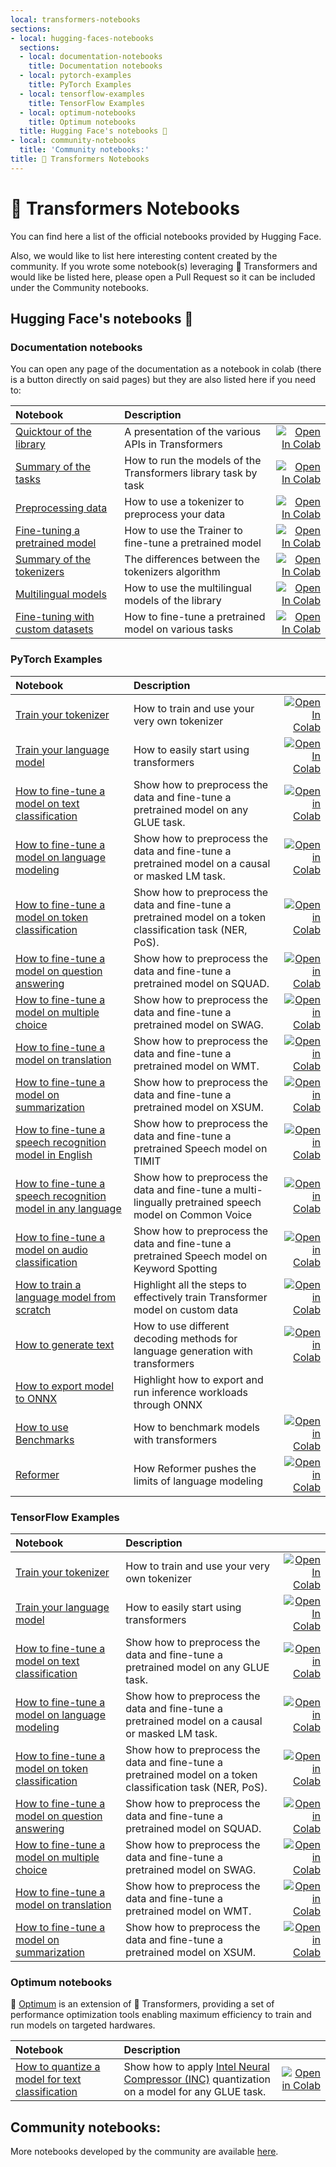```yaml
---
local: transformers-notebooks
sections:
- local: hugging-faces-notebooks
  sections:
  - local: documentation-notebooks
    title: Documentation notebooks
  - local: pytorch-examples
    title: PyTorch Examples
  - local: tensorflow-examples
    title: TensorFlow Examples
  - local: optimum-notebooks
    title: Optimum notebooks
  title: Hugging Face's notebooks 🤗
- local: community-notebooks
  title: 'Community notebooks:'
title: 🤗 Transformers Notebooks
---
```

<script>
</script>
<!---
Copyright 2020 The HuggingFace Team. All rights reserved.

Licensed under the Apache License, Version 2.0 (the "License");
you may not use this file except in compliance with the License.
You may obtain a copy of the License at

    http://www.apache.org/licenses/LICENSE-2.0

Unless required by applicable law or agreed to in writing, software
distributed under the License is distributed on an "AS IS" BASIS,
WITHOUT WARRANTIES OR CONDITIONS OF ANY KIND, either express or implied.
See the License for the specific language governing permissions and
limitations under the License.
-->

<h1 id="transformers-notebooks">🤗 Transformers Notebooks</h1>

You can find here a list of the official notebooks provided by Hugging Face.

Also, we would like to list here interesting content created by the community. 
If you wrote some notebook(s) leveraging 🤗 Transformers and would like be listed here, please open a 
Pull Request so it can be included under the Community notebooks. 


<h2 id="hugging-faces-notebooks">Hugging Face's notebooks 🤗</h2>

<h3 id="documentation-notebooks">Documentation notebooks</h3>

You can open any page of the documentation as a notebook in colab (there is a button directly on said pages) but they are also listed here if you need to:

| Notebook     |      Description      |   |
|:----------|:-------------|------:|
| [Quicktour of the library](https://github.com/huggingface/notebooks/blob/master/transformers_doc/quicktour.ipynb)  | A presentation of the various APIs in Transformers | [![Open In Colab](https://colab.research.google.com/assets/colab-badge.svg)](https://colab.research.google.com/github/huggingface/notebooks/blob/master/transformers_doc/quicktour.ipynb) |
| [Summary of the tasks](https://github.com/huggingface/notebooks/blob/master/transformers_doc/task_summary.ipynb)  | How to run the models of the Transformers library task by task | [![Open In Colab](https://colab.research.google.com/assets/colab-badge.svg)](https://colab.research.google.com/github/huggingface/notebooks/blob/master/transformers_doc/task_summary.ipynb) |
| [Preprocessing data](https://github.com/huggingface/notebooks/blob/master/transformers_doc/preprocessing.ipynb)  | How to use a tokenizer to preprocess your data | [![Open In Colab](https://colab.research.google.com/assets/colab-badge.svg)](https://colab.research.google.com/github/huggingface/notebooks/blob/master/transformers_doc/preprocessing.ipynb) |
| [Fine-tuning a pretrained model](https://github.com/huggingface/notebooks/blob/master/transformers_doc/training.ipynb)  | How to use the Trainer to fine-tune a pretrained model | [![Open In Colab](https://colab.research.google.com/assets/colab-badge.svg)](https://colab.research.google.com/github/huggingface/notebooks/blob/master/transformers_doc/training.ipynb) |
| [Summary of the tokenizers](https://github.com/huggingface/notebooks/blob/master/transformers_doc/tokenizer_summary.ipynb)  | The differences between the tokenizers algorithm | [![Open In Colab](https://colab.research.google.com/assets/colab-badge.svg)](https://colab.research.google.com/github/huggingface/notebooks/blob/master/transformers_doc/tokenizer_summary.ipynb) |
| [Multilingual models](https://github.com/huggingface/notebooks/blob/master/transformers_doc/multilingual.ipynb)  | How to use the multilingual models of the library | [![Open In Colab](https://colab.research.google.com/assets/colab-badge.svg)](https://colab.research.google.com/github/huggingface/notebooks/blob/master/transformers_doc/multilingual.ipynb) |
| [Fine-tuning with custom datasets](https://github.com/huggingface/notebooks/blob/master/transformers_doc/custom_datasets.ipynb)  | How to fine-tune a pretrained model on various tasks | [![Open In Colab](https://colab.research.google.com/assets/colab-badge.svg)](https://colab.research.google.com/github/huggingface/notebooks/blob/master/transformers_doc/custom_datasets.ipynb) |

<h3 id="pytorch-examples">PyTorch Examples</h3>

| Notebook     |      Description      |   |
|:----------|:-------------|------:|
| [Train your tokenizer](https://github.com/huggingface/notebooks/blob/master/examples/tokenizer_training.ipynb)  | How to train and use your very own tokenizer  |[![Open In Colab](https://colab.research.google.com/assets/colab-badge.svg)](https://colab.research.google.com/github/huggingface/notebooks/blob/master/examples/tokenizer_training.ipynb) |
| [Train your language model](https://github.com/huggingface/notebooks/blob/master/examples/language_modeling_from_scratch.ipynb)   | How to easily start using transformers  | [![Open In Colab](https://colab.research.google.com/assets/colab-badge.svg)](https://colab.research.google.com/github/huggingface/notebooks/blob/master/examples/language_modeling_from_scratch.ipynb) |
| [How to fine-tune a model on text classification](https://github.com/huggingface/notebooks/blob/master/examples/text_classification.ipynb) | Show how to preprocess the data and fine-tune a pretrained model on any GLUE task. | [![Open in Colab](https://colab.research.google.com/assets/colab-badge.svg)](https://colab.research.google.com/github/huggingface/notebooks/blob/master/examples/text_classification.ipynb)|
| [How to fine-tune a model on language modeling](https://github.com/huggingface/notebooks/blob/master/examples/language_modeling.ipynb) | Show how to preprocess the data and fine-tune a pretrained model on a causal or masked LM task. | [![Open in Colab](https://colab.research.google.com/assets/colab-badge.svg)](https://colab.research.google.com/github/huggingface/notebooks/blob/master/examples/language_modeling.ipynb)|
| [How to fine-tune a model on token classification](https://github.com/huggingface/notebooks/blob/master/examples/token_classification.ipynb) | Show how to preprocess the data and fine-tune a pretrained model on a token classification task (NER, PoS). | [![Open in Colab](https://colab.research.google.com/assets/colab-badge.svg)](https://colab.research.google.com/github/huggingface/notebooks/blob/master/examples/token_classification.ipynb)|
| [How to fine-tune a model on question answering](https://github.com/huggingface/notebooks/blob/master/examples/question_answering.ipynb) | Show how to preprocess the data and fine-tune a pretrained model on SQUAD. | [![Open in Colab](https://colab.research.google.com/assets/colab-badge.svg)](https://colab.research.google.com/github/huggingface/notebooks/blob/master/examples/question_answering.ipynb)|
| [How to fine-tune a model on multiple choice](https://github.com/huggingface/notebooks/blob/master/examples/multiple_choice.ipynb) | Show how to preprocess the data and fine-tune a pretrained model on SWAG. | [![Open in Colab](https://colab.research.google.com/assets/colab-badge.svg)](https://colab.research.google.com/github/huggingface/notebooks/blob/master/examples/multiple_choice.ipynb)|
| [How to fine-tune a model on translation](https://github.com/huggingface/notebooks/blob/master/examples/translation.ipynb) | Show how to preprocess the data and fine-tune a pretrained model on WMT. | [![Open in Colab](https://colab.research.google.com/assets/colab-badge.svg)](https://colab.research.google.com/github/huggingface/notebooks/blob/master/examples/translation.ipynb)|
| [How to fine-tune a model on summarization](https://github.com/huggingface/notebooks/blob/master/examples/summarization.ipynb) | Show how to preprocess the data and fine-tune a pretrained model on XSUM. | [![Open in Colab](https://colab.research.google.com/assets/colab-badge.svg)](https://colab.research.google.com/github/huggingface/notebooks/blob/master/examples/summarization.ipynb)|
| [How to fine-tune a speech recognition model in English](https://github.com/huggingface/notebooks/blob/master/examples/speech_recognition.ipynb)| Show how to preprocess the data and fine-tune a pretrained Speech model on TIMIT | [![Open in Colab](https://colab.research.google.com/assets/colab-badge.svg)](https://colab.research.google.com/github/huggingface/notebooks/blob/master/examples/speech_recognition.ipynb)|
| [How to fine-tune a speech recognition model in any language](https://github.com/huggingface/notebooks/blob/master/examples/multi_lingual_speech_recognition.ipynb)| Show how to preprocess the data and fine-tune a multi-lingually pretrained speech model on Common Voice | [![Open in Colab](https://colab.research.google.com/assets/colab-badge.svg)](https://colab.research.google.com/github/huggingface/notebooks/blob/master/examples/multi_lingual_speech_recognition.ipynb)|
| [How to fine-tune a model on audio classification](https://github.com/huggingface/notebooks/blob/master/examples/audio_classification.ipynb)| Show how to preprocess the data and fine-tune a pretrained Speech model on Keyword Spotting | [![Open in Colab](https://colab.research.google.com/assets/colab-badge.svg)](https://colab.research.google.com/github/huggingface/notebooks/blob/master/examples/audio_classification.ipynb)|
| [How to train a language model from scratch](https://github.com/huggingface/blog/blob/master/notebooks/01_how_to_train.ipynb)| Highlight all the steps to effectively train Transformer model on custom data | [![Open in Colab](https://colab.research.google.com/assets/colab-badge.svg)](https://colab.research.google.com/github/huggingface/blog/blob/master/notebooks/01_how_to_train.ipynb)|
| [How to generate text](https://github.com/huggingface/blog/blob/master/notebooks/02_how_to_generate.ipynb)| How to use different decoding methods for language generation with transformers | [![Open in Colab](https://colab.research.google.com/assets/colab-badge.svg)](https://colab.research.google.com/github/huggingface/blog/blob/master/notebooks/02_how_to_generate.ipynb)|
| [How to export model to ONNX](https://github.com/huggingface/notebooks/blob/master/examples/onnx-export.ipynb) | Highlight how to export and run inference workloads through ONNX |
| [How to use Benchmarks](https://github.com/huggingface/notebooks/blob/master/examples/benchmark.ipynb) | How to benchmark models with transformers | [![Open in Colab](https://colab.research.google.com/assets/colab-badge.svg)](https://colab.research.google.com/github/huggingface/notebooks/blob/master/examples/benchmark.ipynb)|
| [Reformer](https://github.com/huggingface/blog/blob/master/notebooks/03_reformer.ipynb) | How Reformer pushes the limits of language modeling | [![Open in Colab](https://colab.research.google.com/assets/colab-badge.svg)](https://colab.research.google.com/github/patrickvonplaten/blog/blob/master/notebooks/03_reformer.ipynb)|

<h3 id="tensorflow-examples">TensorFlow Examples</h3>

| Notebook     |      Description      |   |
|:----------|:-------------|------:|
| [Train your tokenizer](https://github.com/huggingface/notebooks/blob/master/examples/tokenizer_training.ipynb)  | How to train and use your very own tokenizer  |[![Open In Colab](https://colab.research.google.com/assets/colab-badge.svg)](https://colab.research.google.com/github/huggingface/notebooks/blob/master/examples/tokenizer_training.ipynb) |
| [Train your language model](https://github.com/huggingface/notebooks/blob/master/examples/language_modeling_from_scratch-tf.ipynb)   | How to easily start using transformers  | [![Open In Colab](https://colab.research.google.com/assets/colab-badge.svg)](https://colab.research.google.com/github/huggingface/notebooks/blob/master/examples/language_modeling_from_scratch-tf.ipynb) |
| [How to fine-tune a model on text classification](https://github.com/huggingface/notebooks/blob/master/examples/text_classification-tf.ipynb) | Show how to preprocess the data and fine-tune a pretrained model on any GLUE task. | [![Open in Colab](https://colab.research.google.com/assets/colab-badge.svg)](https://colab.research.google.com/github/huggingface/notebooks/blob/master/examples/text_classification-tf.ipynb)|
| [How to fine-tune a model on language modeling](https://github.com/huggingface/notebooks/blob/master/examples/language_modeling-tf.ipynb) | Show how to preprocess the data and fine-tune a pretrained model on a causal or masked LM task. | [![Open in Colab](https://colab.research.google.com/assets/colab-badge.svg)](https://colab.research.google.com/github/huggingface/notebooks/blob/master/examples/language_modeling-tf.ipynb)|
| [How to fine-tune a model on token classification](https://github.com/huggingface/notebooks/blob/master/examples/token_classification-tf.ipynb) | Show how to preprocess the data and fine-tune a pretrained model on a token classification task (NER, PoS). | [![Open in Colab](https://colab.research.google.com/assets/colab-badge.svg)](https://colab.research.google.com/github/huggingface/notebooks/blob/master/examples/token_classification-tf.ipynb)|
| [How to fine-tune a model on question answering](https://github.com/huggingface/notebooks/blob/master/examples/question_answering-tf.ipynb) | Show how to preprocess the data and fine-tune a pretrained model on SQUAD. | [![Open in Colab](https://colab.research.google.com/assets/colab-badge.svg)](https://colab.research.google.com/github/huggingface/notebooks/blob/master/examples/question_answering-tf.ipynb)|
| [How to fine-tune a model on multiple choice](https://github.com/huggingface/notebooks/blob/master/examples/multiple_choice-tf.ipynb) | Show how to preprocess the data and fine-tune a pretrained model on SWAG. | [![Open in Colab](https://colab.research.google.com/assets/colab-badge.svg)](https://colab.research.google.com/github/huggingface/notebooks/blob/master/examples/multiple_choice-tf.ipynb)|
| [How to fine-tune a model on translation](https://github.com/huggingface/notebooks/blob/master/examples/translation-tf.ipynb) | Show how to preprocess the data and fine-tune a pretrained model on WMT. | [![Open in Colab](https://colab.research.google.com/assets/colab-badge.svg)](https://colab.research.google.com/github/huggingface/notebooks/blob/master/examples/translation-tf.ipynb)|
| [How to fine-tune a model on summarization](https://github.com/huggingface/notebooks/blob/master/examples/summarization-tf.ipynb) | Show how to preprocess the data and fine-tune a pretrained model on XSUM. | [![Open in Colab](https://colab.research.google.com/assets/colab-badge.svg)](https://colab.research.google.com/github/huggingface/notebooks/blob/master/examples/summarization-tf.ipynb)|

<h3 id="optimum-notebooks">Optimum notebooks</h3>

🤗  [Optimum](https://github.com/huggingface/optimum) is an extension of 🤗 Transformers, providing a set of performance optimization tools enabling maximum efficiency to train and run models on targeted hardwares.

| Notebook     |      Description      |   |
|:----------|:-------------|------:|
| [How to quantize a model for text classification](https://github.com/huggingface/notebooks/blob/master/examples/text_classification_quantization_inc.ipynb) | Show how to apply [Intel Neural Compressor (INC)](https://github.com/intel/neural-compressor) quantization on a model for any GLUE task. | [![Open in Colab](https://colab.research.google.com/assets/colab-badge.svg)](https://colab.research.google.com/github/huggingface/notebooks/blob/master/examples/text_classification_quantization_inc.ipynb)|

<h2 id="community-notebooks">Community notebooks:</h2>

More notebooks developed by the community are available [here](community#community-notebooks).
